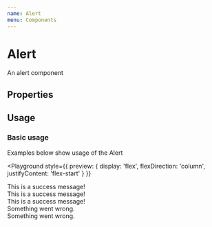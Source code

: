 ```yaml
---
name: Alert
menu: Components
---
```



# Alert

An alert component

## Properties

<Props of={Alert} />

## Usage

### Basic usage

Examples below show usage of the Alert

<Playground
  style={{
    preview: {
      display: 'flex',
      flexDirection: 'column',
      justifyContent: 'flex-start'
    }
  }}
>
  <div style={{ marginBottom: '10px'}}>
    <Alert severity="success">This is a success message!</Alert>
  </div>

<div style={{ marginBottom: '10px' }}>
  <Alert severity='success' showCloseIcon={true}>
    This is a success message!
  </Alert>
</div>

<div style={{ marginBottom: '10px' }}>
  <Alert severity='success' showIcon={false}>
    This is a success message!
  </Alert>
</div>

<div style={{ marginBottom: '10px' }}>
  <Alert severity='error' showCloseIcon={true}>
    Something went wrong.
  </Alert>
</div>

<div style={{ marginBottom: '10px' }}>
  <Alert severity='error' size='small' showCloseIcon={true}>
    Something went wrong.
  </Alert>
</div>

</Playground>
